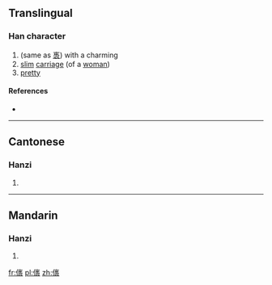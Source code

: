==Translingual==

===Han character===
{{Han char|rn=9|rad=人|as=16|sn=18|four=|canj=人卜尸女 (OYSV)|ids=⿰[[亻]][[褭]]}}

# (same as [[褭]]) with a charming
# [[slim]] [[carriage]] (of a [[woman]])
# [[pretty]]

====References====
* {{Han ref|kx=0121.070|hdz=10236.140|uh=349F|ud=13471}}

----

==Cantonese==

===Hanzi===
{{yue-hanzi|jyut=[[niu5]], [[seoi1]]|y=niu5, seui1}}

# {{defn|lang=yue|sort=人16}}

----

==Mandarin==

===Hanzi===
{{cmn-hanzi|pin=[[niǎo]] ([[niao3]])|wg=niao<sup>3</sup>}}

# {{defn|lang=cmn|sort=人16}}

[[fr:㒟]]
[[pl:㒟]]
[[zh:㒟]]